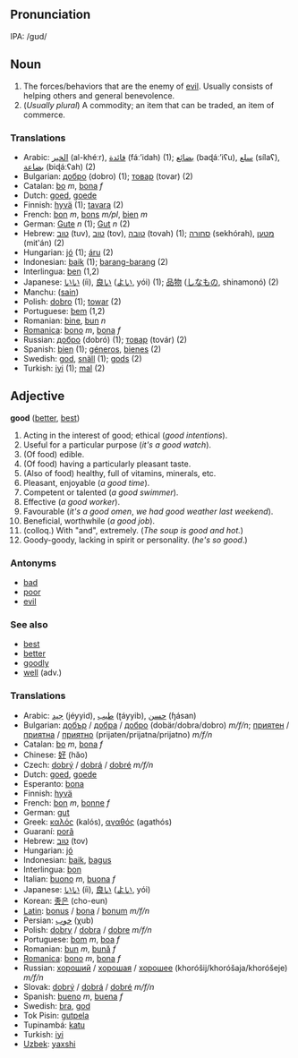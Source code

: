 ==Pronunciation==
IPA: /gʊd/

==Noun==
#The forces/behaviors that are the enemy of [[evil]].  Usually consists of helping others and general benevolence.
#(''Usually plural'') A commodity; an item that can be traded, an item of commerce.

===Translations===
*Arabic: [[الخير]] (al-khéːr), [[فائدة]] (fáː’idah) (1); [[بضائع]] (baɖáː’iʕu), [[سلع]] (sílaʕ), [[بضاعة]] (biɖáːʕah) (2)
*Bulgarian: [[добро]] (dobro) (1); [[товар]] (tovar) (2)
*Catalan: [[bo]] ''m'', [[bona]] ''f''
*Dutch: [[goed]], [[goede]]
*Finnish: [[hyvä]] (1); [[tavara]] (2)
*French: [[bon]] ''m'', [[bons]] ''m/pl'', [[bien]] ''m''
*German: [[Gute]] ''n'' (1); [[Gut]] ''n'' (2)
*Hebrew: [[טוב]] (tuv), [[טוב]] (tov), [[טובה]] (tovah) (1); [[סחורה]] (sekhórah), [[מטען]] (mit‛án) (2)
*Hungarian: [[jó]] (1); [[áru]] (2)
*Indonesian: [[baik]] (1); [[barang-barang]] (2)
*Interlingua: [[ben]] (1,2)
*Japanese: [[いい]] (íi), [[良い]] ([[よい]], yói) (1); [[品物]] ([[しなもの]], shinamonó) (2)
*Manchu: ([[sain]])
*Polish: [[dobro]] (1); [[towar]] (2)
*Portuguese: [[bem]] (1,2)
*Romanian: [[bine]], [[bun]] ''n'' 
*[[Romanica]]: [[bono]] ''m'', [[bona]] ''f''
*Russian: [[добро]] (dobró) (1); [[товар]] (továr) (2)
*Spanish: [[bien]] (1); [[géneros]], [[bienes]] (2)
*Swedish: [[god]], [[snäll]] (1); [[gods]] (2)
*Turkish: [[iyi]] (1); [[mal]] (2)

==Adjective==
'''good''' ([[better]], [[best]])

#Acting in the interest of good; ethical (''good intentions'').
#Useful for a particular purpose (''it's a good watch'').
#(Of food) edible.
#(Of food) having a particularly pleasant taste.
#(Also of food) healthy, full of vitamins, minerals, etc.
#Pleasant, enjoyable (''a good time'').
#Competent or talented (''a good swimmer'').
#Effective (''a good worker'').
#Favourable (''it's a good omen'', ''we had good weather last weekend'').
#Beneficial, worthwhile (''a good job'').
#(colloq.) With "and", extremely. (''The soup is good and hot.'')
# Goody-goody, lacking in spirit or personality. (''he's so good''.)

===Antonyms===

* [[bad]]
* [[poor]]
* [[evil]]

===See also===
*[[best]]
*[[better]]
*[[goodly]]
*[[well]] (adv.)

===Translations===
*Arabic: [[جيد]] (jéyyid), [[طيب]] (ʈáyyib), [[حسن]] (ɧásan)
*Bulgarian: [[добър]] / [[добра]] / [[добро]] (dobär/dobra/dobro) ''m/f/n''; [[приятен]] / [[приятна]] / [[приятно]] (prijaten/prijatna/prijatno) ''m/f/n''
*Catalan: [[bo]] ''m'', [[bona]] ''f''
*Chinese: [[好]] (hăo)
*Czech: [[dobrý]] / [[dobrá]] / [[dobré]] ''m/f/n''
*Dutch: [[goed]], [[goede]]
*Esperanto: [[bona]]
*Finnish: [[hyvä]]
*French: [[bon]] ''m'', [[bonne]] ''f''
*German: [[gut]]
*Greek: [[καλός]] (kalós), [[αγαθός]] (agathós)
*Guaraní: [[porã]]
*Hebrew: [[טוב]] (tov)
*Hungarian: [[jó]]
*Indonesian: [[baik]], [[bagus]]
*Interlingua: [[bon]]
*Italian: [[buono]] ''m'', [[buona]] ''f''
*Japanese: [[いい]] (íi), [[良い]] ([[よい]], yói)
*Korean: [[좋은]] (cho-eun)
*[[Latin]]: [[bonus]] / [[bona]] / [[bonum]] ''m/f/n''
*Persian: [[خوب]] (χub)
*Polish: [[dobry]] / [[dobra]] / [[dobre]] ''m/f/n''
*Portuguese: [[bom]] ''m'', [[boa]] ''f''
*Romanian: [[bun]] ''m'', [[bună]] ''f''
*[[Romanica]]: [[bono]] ''m'', [[bona]] ''f''
*Russian: [[хороший]] / [[хорошая]] / [[хорошее]] (khoróšij/khoróšaja/khoróšeje) ''m/f/n''
*Slovak: [[dobrý]] / [[dobrá]] / [[dobré]] ''m/f/n''
*Spanish: [[bueno]] ''m'', [[buena]] ''f''
*Swedish: [[bra]], [[god]]
*Tok Pisin: [[gutpela]]
*Tupinambá: [[katu]]
*Turkish: [[iyi]]
*[[w:Uzbek_language|Uzbek]]: [[yaxshi]]